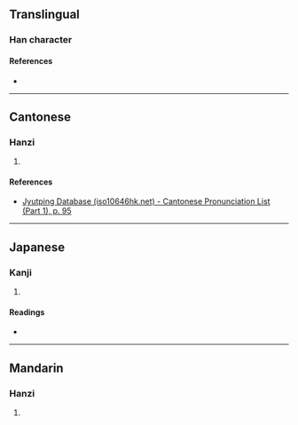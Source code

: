 {{character info/new}}
==Translingual==

===Han character===
{{Han char|rn=38|rad=女|as=12|sn=15|four=|canj=VUGK|ids=⿰女𢽠}}

====References====
* {{Han ref|kx=0271.330|dkj=06742|dj=0539.250|hdz=21080.170|uh=5B0D|ud=23309}}

----

==Cantonese==

===Hanzi===
{{yue-hanzi|jyut=[[mei5]]|y=mei5}}

# {{defn|lang=yue|sort=女12}}

====References====
* [http://www.iso10646hk.net/jp/document/download.jsp Jyutping Database (iso10646hk.net) - Cantonese Pronunciation List (Part 1), p. 95]

----

==Japanese==

===Kanji===
{{ja-kanji|grade=|rs=女12}}

# {{defn|lang=ja|sort=女12}}

====Readings====
* {{ja-readings|on=[[び]] (bi)|kun=}}

----

==Mandarin==

===Hanzi===
{{cmn-hanzi|pin=[[měi]] ([[mei3]])|wg=mei<sup>3</sup>}}

# {{defn|lang=cmn|sort=女12}}